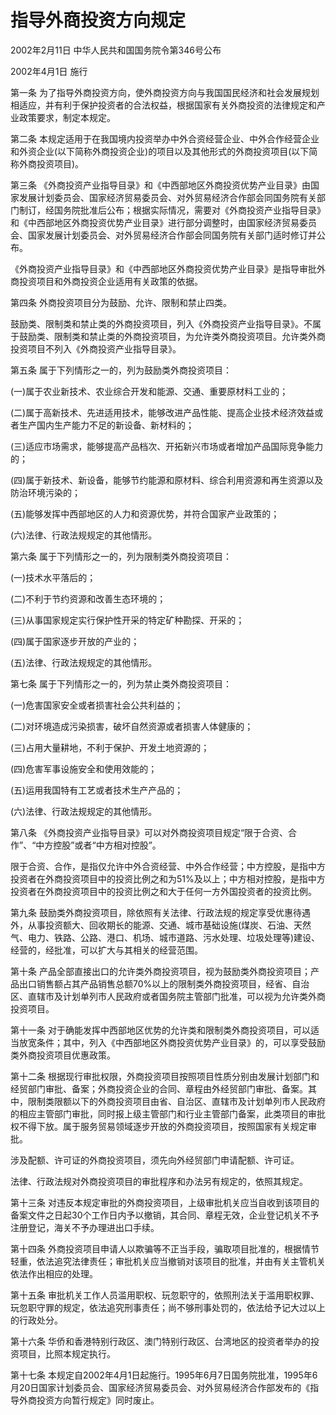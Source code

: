 # 指导外商投资方向规定

2002年2月11日 中华人民共和国国务院令第346号公布

2002年4月1日 施行

  

第一条 为了指导外商投资方向，使外商投资方向与我国国民经济和社会发展规划相适应，并有利于保护投资者的合法权益，根据国家有关外商投资的法律规定和产业政策要求，制定本规定。

第二条 本规定适用于在我国境内投资举办中外合资经营企业、中外合作经营企业和外资企业(以下简称外商投资企业)的项目以及其他形式的外商投资项目(以下简称外商投资项目)。

第三条 《外商投资产业指导目录》和《中西部地区外商投资优势产业目录》由国家发展计划委员会、国家经济贸易委员会、对外贸易经济合作部会同国务院有关部门制订，经国务院批准后公布；根据实际情况，需要对《外商投资产业指导目录》和《中西部地区外商投资优势产业目录》进行部分调整时，由国家经济贸易委员会、国家发展计划委员会、对外贸易经济合作部会同国务院有关部门适时修订并公布。

《外商投资产业指导目录》和《中西部地区外商投资优势产业目录》是指导审批外商投资项目和外商投资企业适用有关政策的依据。

第四条 外商投资项目分为鼓励、允许、限制和禁止四类。

鼓励类、限制类和禁止类的外商投资项目，列入《外商投资产业指导目录》。不属于鼓励类、限制类和禁止类的外商投资项目，为允许类外商投资项目。允许类外商投资项目不列入《外商投资产业指导目录》。

第五条 属于下列情形之一的，列为鼓励类外商投资项目：

(一)属于农业新技术、农业综合开发和能源、交通、重要原材料工业的；

(二)属于高新技术、先进适用技术，能够改进产品性能、提高企业技术经济效益或者生产国内生产能力不足的新设备、新材料的；

(三)适应市场需求，能够提高产品档次、开拓新兴市场或者增加产品国际竞争能力的；

(四)属于新技术、新设备，能够节约能源和原材料、综合利用资源和再生资源以及防治环境污染的；

(五)能够发挥中西部地区的人力和资源优势，并符合国家产业政策的；

(六)法律、行政法规规定的其他情形。

第六条 属于下列情形之一的，列为限制类外商投资项目：

(一)技术水平落后的；

(二)不利于节约资源和改善生态环境的；

(三)从事国家规定实行保护性开采的特定矿种勘探、开采的；

(四)属于国家逐步开放的产业的；

(五)法律、行政法规规定的其他情形。

第七条 属于下列情形之一的，列为禁止类外商投资项目：

(一)危害国家安全或者损害社会公共利益的；

(二)对环境造成污染损害，破坏自然资源或者损害人体健康的；

(三)占用大量耕地，不利于保护、开发土地资源的；

(四)危害军事设施安全和使用效能的；

(五)运用我国特有工艺或者技术生产产品的；

(六)法律、行政法规规定的其他情形。

第八条 《外商投资产业指导目录》可以对外商投资项目规定“限于合资、合作”、“中方控股”或者“中方相对控股”。

限于合资、合作，是指仅允许中外合资经营、中外合作经营；中方控股，是指中方投资者在外商投资项目中的投资比例之和为51%及以上；中方相对控股，是指中方投资者在外商投资项目中的投资比例之和大于任何一方外国投资者的投资比例。

第九条 鼓励类外商投资项目，除依照有关法律、行政法规的规定享受优惠待遇外，从事投资额大、回收期长的能源、交通、城市基础设施(煤炭、石油、天然气、电力、铁路、公路、港口、机场、城市道路、污水处理、垃圾处理等)建设、经营的，经批准，可以扩大与其相关的经营范围。

第十条 产品全部直接出口的允许类外商投资项目，视为鼓励类外商投资项目；产品出口销售额占其产品销售总额70%以上的限制类外商投资项目，经省、自治区、直辖市及计划单列市人民政府或者国务院主管部门批准，可以视为允许类外商投资项目。

第十一条 对于确能发挥中西部地区优势的允许类和限制类外商投资项目，可以适当放宽条件；其中，列入《中西部地区外商投资优势产业目录》的，可以享受鼓励类外商投资项目优惠政策。

第十二条 根据现行审批权限，外商投资项目按照项目性质分别由发展计划部门和经贸部门审批、备案；外商投资企业的合同、章程由外经贸部门审批、备案。其中，限制类限额以下的外商投资项目由省、自治区、直辖市及计划单列市人民政府的相应主管部门审批，同时报上级主管部门和行业主管部门备案，此类项目的审批权不得下放。属于服务贸易领域逐步开放的外商投资项目，按照国家有关规定审批。

涉及配额、许可证的外商投资项目，须先向外经贸部门申请配额、许可证。

法律、行政法规对外商投资项目的审批程序和办法另有规定的，依照其规定。

第十三条 对违反本规定审批的外商投资项目，上级审批机关应当自收到该项目的备案文件之日起30个工作日内予以撤销，其合同、章程无效，企业登记机关不予注册登记，海关不予办理进出口手续。

第十四条 外商投资项目申请人以欺骗等不正当手段，骗取项目批准的，根据情节轻重，依法追究法律责任；审批机关应当撤销对该项目的批准，并由有关主管机关依法作出相应的处理。

第十五条 审批机关工作人员滥用职权、玩忽职守的，依照刑法关于滥用职权罪、玩忽职守罪的规定，依法追究刑事责任；尚不够刑事处罚的，依法给予记大过以上的行政处分。

第十六条 华侨和香港特别行政区、澳门特别行政区、台湾地区的投资者举办的投资项目，比照本规定执行。

第十七条 本规定自2002年4月1日起施行。1995年6月7日国务院批准，1995年6月20日国家计划委员会、国家经济贸易委员会、对外贸易经济合作部发布的《指导外商投资方向暂行规定》同时废止。
